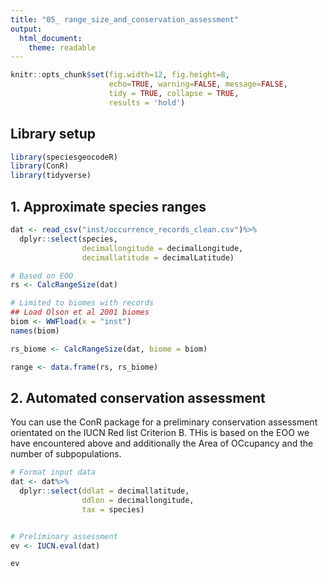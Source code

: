 ```yaml
---
title: "05_ range_size_and_conservation_assessment"
output: 
  html_document:
    theme: readable
---
```


```r
knitr::opts_chunk$set(fig.width=12, fig.height=8, 
                      echo=TRUE, warning=FALSE, message=FALSE,
                      tidy = TRUE, collapse = TRUE,
                      results = 'hold')
```

## Library setup
```r
library(speciesgeocodeR)
library(ConR)
library(tidyverse)
```


## 1. Approximate species ranges

```r
dat <- read_csv("inst/occurrence_records_clean.csv")%>%
  dplyr::select(species, 
                decimallongitude = decimalLongitude,
                decimallatitude = decimalLatitude)

# Based on EOO
rs <- CalcRangeSize(dat)

# Limited to biomes with records
## Load Olson et al 2001 biomes
biom <- WWFload(x = "inst")
names(biom)

rs_biome <- CalcRangeSize(dat, biome = biom)

range <- data.frame(rs, rs_biome)

```

## 2. Automated conservation assessment 
You can use the ConR package for a preliminary conservation assessment orientated on the IUCN Red list Criterion B. THis is based on the EOO we have encountered above and additionally the Area of OCcupancy and the number of subpopulations.

```r
# Format input data
dat <- dat%>%
  dplyr::select(ddlat = decimallatitude,
                ddlon = decimallongitude, 
                tax = species)


# Preliminary assessment
ev <- IUCN.eval(dat)

ev
```
